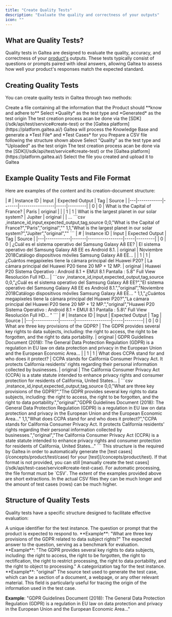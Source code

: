 ```yaml
---
title: "Create Quality Tests"
description: "Evaluate the quality and correctness of your outputs"
icon: ""
---
```


## What are Quality Tests?

Quality tests in Galtea are designed to evaluate the quality, accuracy, and correctness of your [product's](/concepts/product) outputs. These tests typically consist of questions or prompts paired with ideal answers, allowing Galtea to assess how well your product's responses match the expected standard.

## Creating Quality Tests

You can create quality tests in Galtea through two methods:

<Tabs>
  <Tab title="Generate from Knowledge Base">
    <Steps>
      <Step title="Prepare your knowledge base file">
        Create a file containing all the information that the Product should **know and adhere to**
      </Step>
      <Step title="Configure the test">
        Select *Quality* as the test type and *Generated* as the test origin
        <Info>
          The test creation process acan be done via the [SDK](/sdk/api/test/service#create-test) or the [Galtea platform](https://platform.galtea.ai/)
        </Info>
      </Step>
      <Step title="Generate the test">
        Galtea will process the Knowledge Base and generate a *Test File* and *Test Cases* for you
      </Step>
    </Steps>
  </Tab>
  <Tab title="Upload Your Own Test">
    <Steps>
      <Step title="Create your test file">
        Prepare a CSV file following the structure shown above
      </Step>
      <Step title="Configure the test">
        Select "Quality" as the test type and "Uploaded" as the test origin
        <Info>
          The test creation process acan be done via the [SDK](/sdk/api/test/service#create-test) or the [Galtea platform](https://platform.galtea.ai/)
        </Info>
      </Step>
      <Step title="Upload your test file">
        Select the file you created and upload it to Galtea
      </Step>
          </Steps>
  </Tab>
</Tabs>

## Example Quality Tests and File Format

Here are examples of the content and its creation-document structure:

<AccordionGroup>
  <Accordion title="Basic Knowledge Questions">
    <Tabs>
      <Tab title="Table View">
        | # | Instance ID | Input | Expected Output | Tag | Source |
        |---|------------|-------|-----------------|-----|---------|
        | 0 | 0 | What is the Capital of France? | Paris | original |  |
        | 1 | 1 | What is the largest planet in our solar system? | Jupiter | original |  |
        ...
      </Tab>
      <Tab title="Raw CSV">
        ```csv
        ,instance_id,input,expected_output,tag,source
        0,0,"What is the Capital of France?","Paris","original",""
        1,1,"What is the largest planet in our solar system?","Jupiter","original",""
        ```
      </Tab>
    </Tabs>
  </Accordion>

  <Accordion title="Technical Product Specifications">
    <Tabs>
      <Tab title="Table View">
        | # | Instance ID | Input | Expected Output | Tag | Source |
        |---|------------|-------|-----------------|-----|---------|
        | 0 | 0 | ¿Cuál es el sistema operativo del Samsung Galaxy A8 EE? | El sistema operativo del Samsung Galaxy A8 EE es Android 8.1. | original | Noviembre 2018Catálogo dispositivos móviles Samsung Galaxy A8 EE... |
        | 1 | 1 | ¿Cuántos megapíxeles tiene la cámara principal del Huawei P20? | La cámara principal del Huawei P20 tiene 20 MP + 12 MP. | original | Huawei P20 Sistema Operativo : Android 8.1 + EMUI 8.1 Pantalla : 5.8" Full View Resolución Full HD... |
      </Tab>
      <Tab title="Raw CSV">
        ```csv
        ,instance_id,input,expected_output,tag,source
        0,0,"¿Cuál es el sistema operativo del Samsung Galaxy A8 EE?","El sistema operativo del Samsung Galaxy A8 EE es Android 8.1.","original","Noviembre 2018Catálogo dispositivos móviles Samsung Galaxy A8 EE... "
        1,1,"¿Cuántos megapíxeles tiene la cámara principal del Huawei P20?","La cámara principal del Huawei P20 tiene 20 MP + 12 MP.","original","Huawei P20 Sistema Operativo : Android 8.1 + EMUI 8.1 Pantalla : 5.8\" Full View Resolución Full HD... "
        ```
      </Tab>
    </Tabs>
  </Accordion>

  <Accordion title="Compliance and Regulations">
    <Tabs>
      <Tab title="Table View">
        | # | Instance ID | Input | Expected Output | Tag | Source |
        |---|------------|-------|-----------------|-----|---------|
        | 0 | 0 | What are three key provisions of the GDPR? | The GDPR provides several key rights to data subjects, including: the right to access, the right to be forgotten, and the right to data portability. | original | GDPR Guidelines Document (2018): The General Data Protection Regulation (GDPR) is a regulation in EU law on data protection and privacy in the European Union and the European Economic Area... |
        | 1 | 1 | What does CCPA stand for and who does it protect? | CCPA stands for California Consumer Privacy Act. It protects California residents' rights regarding their personal information collected by businesses. | original | The California Consumer Privacy Act (CCPA) is a state statute intended to enhance privacy rights and consumer protection for residents of California, United States... |
      </Tab>
      <Tab title="Raw CSV">
        ```csv
        ,instance_id,input,expected_output,tag,source
        0,0,"What are three key provisions of the GDPR?","The GDPR provides several key rights to data subjects, including: the right to access, the right to be forgotten, and the right to data portability.","original","GDPR Guidelines Document (2018): The General Data Protection Regulation (GDPR) is a regulation in EU law on data protection and privacy in the European Union and the European Economic Area..."
        1,1,"What does CCPA stand for and who does it protect?","CCPA stands for California Consumer Privacy Act. It protects California residents' rights regarding their personal information collected by businesses.","original","The California Consumer Privacy Act (CCPA) is a state statute intended to enhance privacy rights and consumer protection for residents of California, United States..."
        ```
      </Tab>
    </Tabs>
  </Accordion>
</AccordionGroup>

<Note>
  This structure is the required by Galtea in order to automatically generate the [test cases](/concepts/product/test/case) for your [test](/concepts/product/test). If that format is not provided, you can still [manually create the test cases](/sdk/api/test-case/service#create-test-case).
</Note>

<Info>
  For automatic processing, the file format must be `CSV`. 
</Info>

<Warning>
  The extent of the examples provided above are short extractions. In the actual CSV files they can be much longer and the amount of test cases (rows) can be much higher.
</Warning>

## Structure of Quality Tests

Quality tests have a specific structure designed to facilitate effective evaluation:

<ResponseField name="instance_id" type="Integer" required>
  A unique identifier for the test instance.
</ResponseField>

<ResponseField name="input" type="Text" required>
  The question or prompt that the product is expected to respond to.
  **Example**: "What are three key provisions of the GDPR related to data subject rights?"
</ResponseField>

<ResponseField name="expected_output" type="Text">
  The expected answer to the question, serving as a benchmark for evaluation.
  **Example**: "The GDPR provides several key rights to data subjects, including: the right to access, the right to be forgotten, the right to rectification, the right to restrict processing, the right to data portability, and the right to object to processing."
</ResponseField>

<ResponseField name="tag" type="Text">
  A categorization tag for the test instance. **Example**: "original"
</ResponseField>

<ResponseField name="source" type="Text">
  The source text used to generate the test case, which can be a section of a document, a webpage, or any other relevant material. This field is particularly useful for tracing the origin of the information used in the test case.

  **Example**: "GDPR Guidelines Document (2018): The General Data Protection Regulation (GDPR) is a regulation in EU law on data protection and privacy in the European Union and the European Economic Area..."
</ResponseField>
